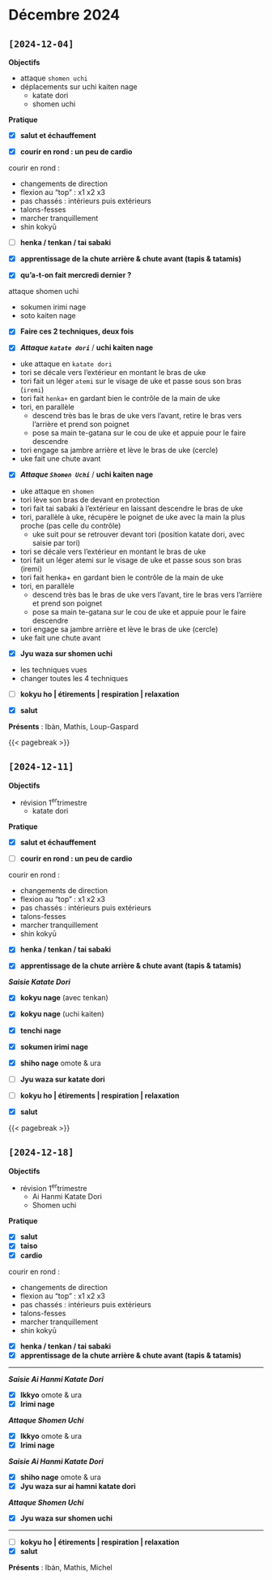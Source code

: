 # Décembre 2024 {.unnumbered}

## `[2024-12-04]`

**Objectifs**

- attaque `shomen uchi`
- déplacements sur uchi kaiten nage
  - katate dori
  - shomen uchi

**Pratique**

- [x] **salut et échauffement**

- [x] **courir en rond : un peu de cardio**

::: {.callout-tip title="cardio" collapse="true"}
courir en rond : 

- changements de direction
- flexion au "top" : x1 x2 x3
- pas chassés : intérieurs puis extérieurs
- talons-fesses
- marcher tranquillement
- shin kokyū
:::

- [ ] **henka / tenkan / tai sabaki**

- [x] **apprentissage de la chute arrière & chute avant (tapis & tatamis)**

- [x] **qu'a-t-on fait mercredi dernier ?**

::: {.callout-tip title="rappel" collapse="true"}
attaque shomen uchi

- sokumen irimi nage
- soto kaiten nage
:::

- [x] **Faire ces 2 techniques, deux fois**

- [x] _**Attaque `katate dori`**_ / **uchi kaiten nage**

::: {.callout-tip title="consignes" collapse="true"}
- uke attaque en `katate dori`
- tori se décale vers l'extérieur en montant le bras de uke
- tori fait un léger `atemi` sur le visage de uke et passe sous son bras (`iremi`)
- tori fait `henka+` en gardant bien le contrôle de la main de uke
- tori, en parallèle
  - descend très bas le bras de uke vers l'avant, retire le bras vers l'arrière et prend son poignet
  - pose sa main te-gatana sur le cou de uke et appuie pour le faire descendre
- tori engage sa jambre arrière et lève le bras de uke (cercle)
- uke fait une chute avant
:::

- [x] _**Attaque `Shomen Uchi`**_ / **uchi kaiten nage**

::: {.callout-tip title="consignes" collapse="true"}
- uke attaque en `shomen`
- tori lève son bras de devant en protection
- tori fait tai sabaki à l'extérieur en laissant descendre le bras de uke
- tori, parallèle à uke, récupère le poignet de uke avec la main la plus proche (pas celle du contrôle)
  - uke suit pour se retrouver devant tori (position katate dori, avec saisie par tori)
- tori se décale vers l'extérieur en montant le bras de uke
- tori fait un léger atemi sur le visage de uke et passe sous son bras (iremi)
- tori fait henka+ en gardant bien le contrôle de la main de uke
- tori, en parallèle
  - descend très bas le bras de uke vers l'avant, tire le bras vers l'arrière et prend son poignet
  - pose sa main te-gatana sur le cou de uke et appuie pour le faire descendre
- tori engage sa jambre arrière et lève le bras de uke (cercle)
- uke fait une chute avant
:::

- [x] **Jyu waza sur shomen uchi** 

::: {.callout-tip title="consignes" collapse="true"}
- les techniques vues
- changer toutes les 4 techniques
:::

- [ ] **kokyu ho | étirements | respiration | relaxation**

- [x] **salut**

**Présents** : Ibàn, Mathis, Loup-Gaspard

{{< pagebreak >}}

## `[2024-12-11]`

**Objectifs**

- révision 1^er^trimestre
  - katate dori

**Pratique**

- [x] **salut et échauffement**

- [ ] **courir en rond : un peu de cardio**

::: {.callout-tip title="cardio" collapse="true"}
courir en rond : 

- changements de direction
- flexion au "top" : x1 x2 x3
- pas chassés : intérieurs puis extérieurs
- talons-fesses
- marcher tranquillement
- shin kokyū
:::

- [x] **henka / tenkan / tai sabaki**

- [x] **apprentissage de la chute arrière & chute avant (tapis & tatamis)**

_**Saisie Katate Dori**_

- [x] **kokyu nage** (avec tenkan)
- [x] **kokyu nage** (uchi kaiten)
- [x] **tenchi nage**
- [x] **sokumen irimi nage**
- [x] **shiho nage** omote & ura

- [ ] **Jyu waza sur katate dori** 

- [ ] **kokyu ho | étirements | respiration | relaxation**

- [x] **salut**

{{< pagebreak >}}

## `[2024-12-18]`

**Objectifs**

- révision 1^er^trimestre
  - Ai Hanmi Katate Dori
  - Shomen uchi

**Pratique**

- [x] **salut**
- [x] **taiso**
- [x] **cardio**

::: {.callout-tip title="cardio" collapse="true"}
courir en rond : 

- changements de direction
- flexion au "top" : x1 x2 x3
- pas chassés : intérieurs puis extérieurs
- talons-fesses
- marcher tranquillement
- shin kokyū
:::

- [x] **henka / tenkan / tai sabaki**
- [x] **apprentissage de la chute arrière & chute avant (tapis & tatamis)**

---

_**Saisie Ai Hanmi Katate Dori**_

- [x] **Ikkyo** omote & ura
- [x] **Irimi nage**

_**Attaque Shomen Uchi**_

- [x] **Ikkyo** omote & ura
- [x] **Irimi nage**

_**Saisie Ai Hanmi Katate Dori**_

- [x] **shiho nage** omote & ura
- [x] **Jyu waza sur ai hamni katate dori** 

_**Attaque Shomen Uchi**_

- [x] **Jyu waza sur shomen uchi** 

---

- [ ] **kokyu ho | étirements | respiration | relaxation**
- [x] **salut**

**Présents** : Ibàn, Mathis, Michel
